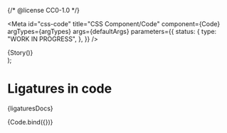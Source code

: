 {/* @license CC0-1.0 */}


<Meta
  id="css-code"
  title="CSS Component/Code"
  component={Code}
  argTypes={argTypes}
  args={defaultArgs}
  parameters={{
    status: {
      type: "WORK IN PROGRESS",
    },
  }}
/>

  <div style={{ "font-variant-ligatures": "common-ligatures" }}>{Story()}</div>
);

# Ligatures in code

<Description>{ligaturesDocs}</Description>

<Canvas>
  <Story
    name="Ligatures in code"
    decorators={[ContainerWithLigatures]}
    args={{
      textContent:
        "/* “fi,” “ff,” and “fl“ are common ligatures. In code they should take up the space of two characters. Some ligatures are available in Unicode as one character, such as “ﬁ” (U+FB01), Ĳ (U+0132) and ĳ (U+0133). */",
    }}
  >
    {Code.bind({})}
  </Story>
</Canvas>
